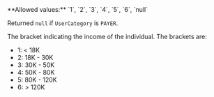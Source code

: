 <ParamField body="IncomeRange" type="integer" >     
**Allowed values:** `1`, `2`, `3`, `4`, `5`, `6`, `null`

Returned `null` if `UserCategory` is `PAYER`.

The bracket indicating the income of the individual. The brackets are:  
- 1: < 18K  
- 2: 18K - 30K  
- 3: 30K - 50K  
- 4: 50K - 80K  
- 5: 80K - 120K  
- 6: > 120K  
</ParamField>